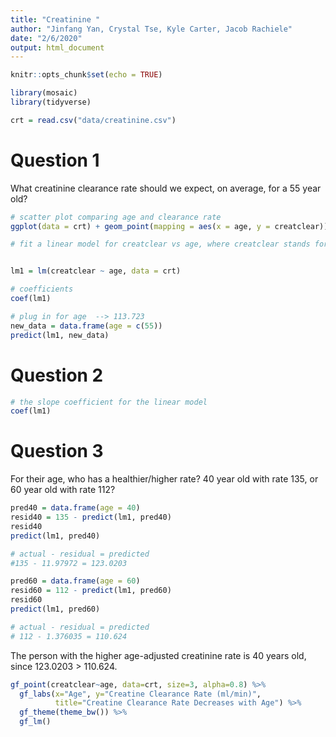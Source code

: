 ```yaml
---
title: "Creatinine "
author: "Jinfang Yan, Crystal Tse, Kyle Carter, Jacob Rachiele"
date: "2/6/2020"
output: html_document
---
```


```r
knitr::opts_chunk$set(echo = TRUE)
```

```r
library(mosaic)
library(tidyverse)

crt = read.csv("data/creatinine.csv")
```

# Question 1
What creatinine clearance rate should we expect, on average, for a 55 year old?

```r
# scatter plot comparing age and clearance rate
ggplot(data = crt) + geom_point(mapping = aes(x = age, y = creatclear))
```

```r
# fit a linear model for creatclear vs age, where creatclear stands for creatinine clearance rate


lm1 = lm(creatclear ~ age, data = crt)

# coefficients
coef(lm1)
```

```r
# plug in for age  --> 113.723
new_data = data.frame(age = c(55))
predict(lm1, new_data)
```

# Question 2
```r
# the slope coefficient for the linear model
coef(lm1)
```

# Question 3
For their age, who has a healthier/higher rate?
40 year old with rate 135, or 60 year old with rate 112?
```r

pred40 = data.frame(age = 40)
resid40 = 135 - predict(lm1, pred40)
resid40
predict(lm1, pred40)

# actual - residual = predicted
#135 - 11.97972 = 123.0203
```

```r
pred60 = data.frame(age = 60)
resid60 = 112 - predict(lm1, pred60)
resid60
predict(lm1, pred60)

# actual - residual = predicted
# 112 - 1.376035 = 110.624
```
The person with the higher age-adjusted creatinine rate
is 40 years old, since 123.0203 > 110.624.

```r
gf_point(creatclear~age, data=crt, size=3, alpha=0.8) %>% 
  gf_labs(x="Age", y="Creatine Clearance Rate (ml/min)", 
          title="Creatine Clearance Rate Decreases with Age") %>% 
  gf_theme(theme_bw()) %>% 
  gf_lm()
```
